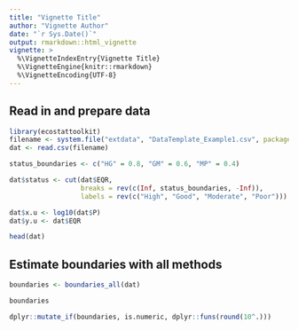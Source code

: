 ```yaml
---
title: "Vignette Title"
author: "Vignette Author"
date: "`r Sys.Date()`"
output: rmarkdown::html_vignette
vignette: >
  %\VignetteIndexEntry{Vignette Title}
  %\VignetteEngine{knitr::rmarkdown}
  %\VignetteEncoding{UTF-8}
---
```



## Read in and prepare data

```r
library(ecostattoolkit)
filename <- system.file("extdata", "DataTemplate_Example1.csv", package = "ecostattoolkit")
dat <- read.csv(filename)

status_boundaries <- c("HG" = 0.8, "GM" = 0.6, "MP" = 0.4)

dat$status <- cut(dat$EQR,
                  breaks = rev(c(Inf, status_boundaries, -Inf)),
                  labels = rev(c("High", "Good", "Moderate", "Poor")))

dat$x.u <- log10(dat$P)
dat$y.u <- dat$EQR

head(dat)
```

## Estimate boundaries with all methods
```r
boundaries <- boundaries_all(dat)

boundaries

dplyr::mutate_if(boundaries, is.numeric, dplyr::funs(round(10^.)))
```


